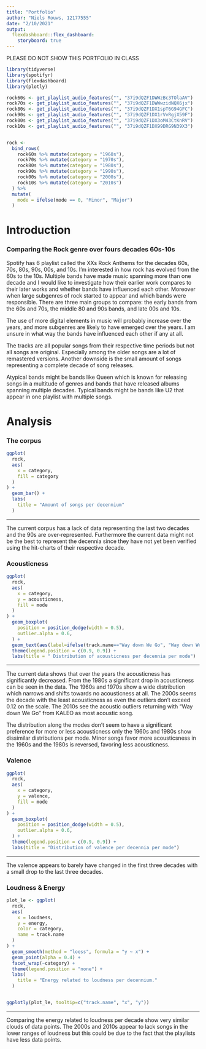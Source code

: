 ```yaml
---
title: "Portfolio"
author: "Niels Rouws, 12177555"
date: "2/10/2021"
output: 
  flexdashboard::flex_dashboard:
    storyboard: true
---
```


PLEASE DO NOT SHOW THIS PORTFOLIO IN CLASS

```r

library(tidyverse)
library(spotifyr)
library(flexdashboard)
library(plotly)

```

```r
rock60s <- get_playlist_audio_features("", "37i9dQZF1DWWzBc3TOlaAV")
rock70s <- get_playlist_audio_features("", "37i9dQZF1DWWwzidNQX6jx")
rock80s <- get_playlist_audio_features("", "37i9dQZF1DX1spT6G94GFC")
rock90s <- get_playlist_audio_features("", "37i9dQZF1DX1rVvRgjX59F")
rock00s <- get_playlist_audio_features("", "37i9dQZF1DX3oM43CtKnRV")
rock10s <- get_playlist_audio_features("", "37i9dQZF1DX99DRG9N39X3")


rock <-
  bind_rows(
    rock60s %>% mutate(category = "1960s"),
    rock70s %>% mutate(category = "1970s"),
    rock80s %>% mutate(category = "1980s"),
    rock90s %>% mutate(category = "1990s"),
    rock00s %>% mutate(category = "2000s"),
    rock10s %>% mutate(category = "2010s")
  ) %>%
  mutate(
    mode = ifelse(mode == 0, "Minor", "Major")
  )

```

Introduction
=========================================

### Comparing the Rock genre over fours decades 60s-10s

Spotify has 6 playlist called the XXs Rock Anthems for the decades 60s, 70s, 80s, 90s, 00s, and 10s. I'm interested
in how rock has evolved from the 60s to the 10s. Multiple bands have made music spanning more than one decade
and I would like to investigate how their earlier work compares to their later works and whether bands have
influenced each other. Moreover when large subgenres of rock started to appear and which bands were responsible. 
There are three main groups to compare: the early bands from the 60s and 70s, the middle 
80 and 90s bands, and late 00s and 10s. 

The use of more digital elements in music will probably increase over the years, and more subgenres are likely to have
emerged over the years. I am unsure in what way the bands have influenced each other if any at all.

The tracks are all popular songs from their respective time periods but not all songs are original. 
Especially among the older songs are a lot of remastered versions. Another downside is the small 
amount of songs representing a complete decade of song releases. 

Atypical bands might be bands like Queen which is known for releasing songs in a multitude of genres 
and bands that have released albums spanning multiple decades. Typical bands might be bands like U2 that appear 
in one playlist with multiple songs.




Analysis {.storyboard}
=========================================

### The corpus

```r
ggplot(
  rock,
  aes(
    x = category,
    fill = category
  )
) +
  geom_bar() + 
  labs(
    title = "Amount of songs per decennium"
  )

```

***

The current corpus has a lack of data representing the last two decades and the 
90s are over-represented. Furthermore the current data might not be the best 
to represent the decennia since they have not yet been verified using the 
hit-charts of their respective decade.

### Acousticness


```r

ggplot(
  rock,
  aes(
    x = category,
    y = acousticness, 
    fill = mode
  )
) +
  geom_boxplot(
    position = position_dodge(width = 0.5),
    outlier.alpha = 0.6,
  ) +
  geom_text(aes(label=ifelse(track.name=="Way down We Go", "Way down We Go", "")), hjust = 0.8, vjust=0) +
  theme(legend.position = c(0.9, 0.9)) +
  labs(title = " Distribution of acousticness per decennia per mode")

```

***

The current data shows that over the years the acousticness has significantly 
decreased. From the 1980s a significant drop in acousticness can be seen in 
the data. The 1960s and 1970s show a wide distribution which narrows and shifts
towards no acousticness at all. The 2000s seems the decade with the least
acousticness as even the outliers don't exceed 0.12 on the scale. The 2010s see
the acoustic outliers returning with "Way down We Go" from KALEO as most
acoustic song.


The distribution along the modes don't seem to have a significant preference for
more or less acousticness only the 1960s and 1980s show dissimilar
distributions per mode. Minor songs favor more acousticsness in the 1960s and
the 1980s is reversed, favoring less acousticness.


### Valence 



```r
ggplot(
  rock,
  aes(
    x = category,
    y = valence, 
    fill = mode
  )
) +
  geom_boxplot(
    position = position_dodge(width = 0.5),
    outlier.alpha = 0.6,
  ) +
  theme(legend.position = c(0.9, 0.9)) +
  labs(title = "Distribution of valence per decennia per mode")
```

***

The valence appears to barely have changed in the first three decades with a 
small drop to the last three decades.

### Loudness & Energy


```r
plot_le <- ggplot(
  rock,
  aes(
    x = loudness,
    y = energy,
    color = category,
    name = track.name
  )
) +
  geom_smooth(method = "loess", formula = "y ~ x") + 
  geom_point(alpha = 0.4) +
  facet_wrap(~category) +
  theme(legend.position = "none") +
  labs(
    title = "Energy related to loudness per decennium."
  )


ggplotly(plot_le, tooltip=c("track.name", "x", "y"))

```

***

Comparing the energy related to loudness per decade show very similar clouds of
data points. The 2000s and 2010s appear to lack songs in the lower ranges of 
loudness but this could be due to the fact that the playlists have less data
points.
